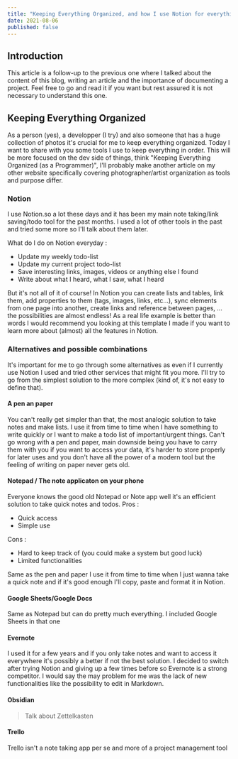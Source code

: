 ```yaml
---
title: "Keeping Everything Organized, and how I use Notion for everything"
date: 2021-08-06
published: false
---
```


## Introduction
This article is a follow-up to the previous one where I talked about the content of this blog,
writing an article and the importance of documenting a project.
Feel free to go and read it if you want but rest assured it is not necessary to understand this one.

## Keeping Everything Organized

As a person (yes), a developper (I try) and also someone that has a huge collection of photos it's crucial for me to keep everything organized.
Today I want to share with you some tools I use to keep everything in order.
This will be more focused on the dev side of things, think "Keeping Everything Organized (as a Programmer)", I'll probably make another article
on my other website specifically covering photographer/artist organization as tools and purpose differ.

### Notion

I use Notion.so a lot these days and it has been my main note taking/link saving/todo tool for the past months.
I used a lot of other tools in the past and tried some more so I'll talk about them later. 

What do I do on Notion everyday : 
- Update my weekly todo-list
- Update my current project todo-list
- Save interesting links, images, videos or anything else I found
- Write about what I heard, what I saw, what I heard

But it's not all of it of course!
In Notion you can create lists and tables, link them, add properties to them (tags, images, links, etc...), sync elements from one page into another, create links and reference between pages, ...
the possibilities are almost endless!
As a real life example is better than words I would recommend you looking at this template I made if you want to learn more about (almost) all the features in Notion.


### Alternatives and possible combinations
It's important for me to go through some alternatives as even if I currently use Notion I used and tried other services that might fit you more.
I'll try to go from the simplest solution to the more complex (kind of, it's not easy to define that).

#### A pen an paper
You can't really get simpler than that, the most analogic solution to take notes and make lists.
I use it from time to time when I have something to write quickly or I want to make a todo list of important/urgent things.
Can't go wrong with a pen and paper, main downside being you have to carry them with you if you want to access your data, it's harder to
store properly for later uses and you don't have all the power of a modern tool but the feeling of writing on paper never gets old.

#### Notepad / The note applicaton on your phone
Everyone knows the good old Notepad or Note app well it's an efficient solution to take quick notes and todos.
Pros : 
- Quick access
- Simple use

Cons :
- Hard to keep track of (you could make a system but good luck)
- Limited functionalities

Same as the pen and paper I use it from time to time when I just wanna take a quick note and if it's good enough I'll copy, paste and 
format it in Notion.

#### Google Sheets/Google Docs
Same as Notepad but can do pretty much everything.
I included Google Sheets in that one 


#### Evernote
I used it for a few years and if you only take notes and want to access it everywhere it's possibly a better if not the best solution.
I decided to switch after trying Notion and giving up a few times before so Evernote is a strong competitor.
I would say the may problem for me was the lack of new functionalities like the possibility to edit in Markdown.


#### Obsidian
> Talk about Zettelkasten 

#### Trello
Trello isn't a note taking app per se and more of a project management tool 